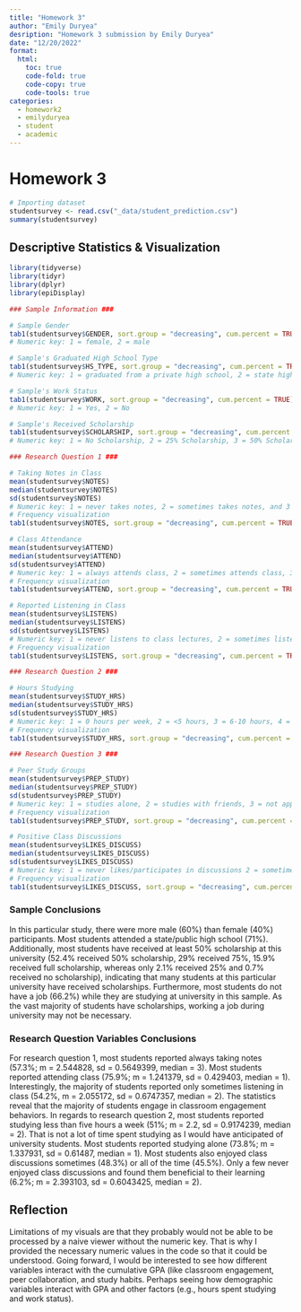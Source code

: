 ```yaml
---
title: "Homework 3"
author: "Emily Duryea"
desription: "Homework 3 submission by Emily Duryea"
date: "12/20/2022"
format:
  html:
    toc: true
    code-fold: true
    code-copy: true
    code-tools: true
categories:
  - homework2
  - emilyduryea
  - student
  - academic
---
```


# Homework 3

```r
# Importing dataset
studentsurvey <- read.csv("_data/student_prediction.csv")
summary(studentsurvey)
```

## Descriptive Statistics & Visualization

```r
library(tidyverse)
library(tidyr)
library(dplyr)
library(epiDisplay)

### Sample Information ###

# Sample Gender
tab1(studentsurvey$GENDER, sort.group = "decreasing", cum.percent = TRUE)
# Numeric key: 1 = female, 2 = male

# Sample's Graduated High School Type
tab1(studentsurvey$HS_TYPE, sort.group = "decreasing", cum.percent = TRUE)
# Numeric key: 1 = graduated from a private high school, 2 = state high school, 3 = other)

# Sample's Work Status
tab1(studentsurvey$WORK, sort.group = "decreasing", cum.percent = TRUE)
# Numeric key: 1 = Yes, 2 = No

# Sample's Received Scholarship
tab1(studentsurvey$SCHOLARSHIP, sort.group = "decreasing", cum.percent = TRUE)
# Numeric key: 1 = No Scholarship, 2 = 25% Scholarship, 3 = 50% Scholarship, 4 = 75% Scholarship, 5 = Full Scholarship)

### Research Question 1 ###

# Taking Notes in Class
mean(studentsurvey$NOTES)
median(studentsurvey$NOTES)
sd(studentsurvey$NOTES)
# Numeric key: 1 = never takes notes, 2 = sometimes takes notes, and 3 = always takes notes
# Frequency visualization
tab1(studentsurvey$NOTES, sort.group = "decreasing", cum.percent = TRUE)

# Class Attendance
mean(studentsurvey$ATTEND)
median(studentsurvey$ATTEND)
sd(studentsurvey$ATTEND)
# Numeric key: 1 = always attends class, 2 = sometimes attends class, 3 = never attends class)
# Frequency visualization
tab1(studentsurvey$ATTEND, sort.group = "decreasing", cum.percent = TRUE)

# Reported Listening in Class
mean(studentsurvey$LISTENS)
median(studentsurvey$LISTENS)
sd(studentsurvey$LISTENS)
# Numeric key: 1 = never listens to class lectures, 2 = sometimes listens to class lectures, 3 = always listens to class lectures
# Frequency visualization
tab1(studentsurvey$LISTENS, sort.group = "decreasing", cum.percent = TRUE)

### Research Question 2 ###

# Hours Studying
mean(studentsurvey$STUDY_HRS)
median(studentsurvey$STUDY_HRS)
sd(studentsurvey$STUDY_HRS)
# Numeric key: 1 = 0 hours per week, 2 = <5 hours, 3 = 6-10 hours, 4 = 11-20 hours, 5 = more than 20 hours)
# Frequency visualization
tab1(studentsurvey$STUDY_HRS, sort.group = "decreasing", cum.percent = TRUE)

### Research Question 3 ###

# Peer Study Groups
mean(studentsurvey$PREP_STUDY)
median(studentsurvey$PREP_STUDY)
sd(studentsurvey$PREP_STUDY)
# Numeric key: 1 = studies alone, 2 = studies with friends, 3 = not applicable
# Frequency visualization
tab1(studentsurvey$PREP_STUDY, sort.group = "decreasing", cum.percent = TRUE)

# Positive Class Discussions
mean(studentsurvey$LIKES_DISCUSS)
median(studentsurvey$LIKES_DISCUSS)
sd(studentsurvey$LIKES_DISCUSS)
# Numeric key: 1 = never likes/participates in discussions 2 = sometimes, 3 = always)
# Frequency visualization
tab1(studentsurvey$LIKES_DISCUSS, sort.group = "decreasing", cum.percent = TRUE)
```

### Sample Conclusions

In this particular study, there were more male (60%) than female (40%) participants. Most students attended a state/public high school (71%). Additionally, most students have received at least 50% scholarship at this university (52.4% received 50% scholarship, 29% received 75%, 15.9% received full scholarship, whereas only 2.1% received 25% and 0.7% received no scholarship), indicating that many students at this particular university have received scholarships. Furthermore, most students do not have a job (66.2%) while they are studying at university in this sample. As the vast majority of students have scholarships, working a job during university may not be necessary.

### Research Question Variables Conclusions

For research question 1, most students reported always taking notes (57.3%; m = 2.544828, sd = 0.5649399, median = 3). Most students reported attending class (75.9%; m = 1.241379, sd = 0.429403, median = 1). Interestingly, the majority of students reported only sometimes listening in class (54.2%, m = 2.055172, sd = 0.6747357, median = 2). The statistics reveal that the majority of students engage in classroom engagement behaviors. In regards to research question 2, most students reported studying less than five hours a week (51%; m = 2.2, sd = 0.9174239, median = 2). That is not a lot of time spent studying as I would have anticipated of university students. Most students reported studying alone (73.8%; m = 1.337931, sd = 0.61487, median = 1). Most students also enjoyed class discussions sometimes (48.3%) or all of the time (45.5%). Only a few never enjoyed class discussions and found them beneficial to their learning (6.2%; m = 2.393103, sd = 0.6043425, median = 2).

## Reflection

Limitations of my visuals are that they probably would not be able to be processed by a naive viewer without the numeric key. That is why I provided the necessary numeric values in the code so that it could be understood. Going forward, I would be interested to see how different variables interact with the cumulative GPA (like classroom engagement, peer collaboration, and study habits. Perhaps seeing how demographic variables interact with GPA and other factors (e.g., hours spent studying and work status).
